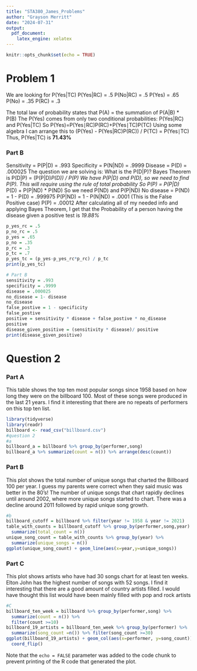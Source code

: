 ```yaml
---
title: "STA380_James_Problems"
author: "Grayson Merritt"
date: "2024-07-31"
output: 
  pdf_document:
    latex_engine: xelatex
---
```


```r
knitr::opts_chunk$set(echo = TRUE)
```

# Problem 1
We are looking for P(Yes|TC)
P(Yes|RC) = .5
P(No|RC) = .5
P(Yes) = .65
P(No) = .35
P(RC) = .3

The total law of probability states that P(A) = the summation of P(A|B) * P(B)
The P(Yes) comes from only two conditional probabilities: P(Yes|RC) and P(Yes|TC)
So P(Yes)=P(Yes∣RC)P(RC)+P(Yes∣TC)P(TC)
Using some algebra I can arrange this to (P(Yes) - P(Yes|RC)P(RC)) / P(TC) = P(Yes∣TC)
Thus, P(Yes|TC) is **71.43%**

### Part B
Sensitivity = P(P|D) = .993
Specificity = P(N|ND) = .9999
Disease = P(D) = .000025
The question we are solving is: What is the P(D|P)? 
Bayes Theorem is P(D|P) = (P(P|D)*P(D)) / P(P)
We have P(P|D) and P(D), so we need to find P(P). This will require using the rule of total probability 
So P(P) = P(P|D) * P(D) + P(P|ND) * P(ND)
So we need P(ND) and P(P|ND)
No disease = P(ND) = 1 - P(D) = .999975
P(P|ND) = 1 - P(N|ND) = .0001  (This is the False Positive case)
P(P) = .00012
After calculating all of my needed info and applying Bayes Theorem, I get that the Probability of a person having the disease given a positive test is *19.88%*

```r
p_yes_rc = .5
p_no_rc = .5
p_yes = .65
p_no = .35
p_rc = .3
p_tc = .7
p_yes_tc = (p_yes-p_yes_rc*p_rc) / p_tc
print(p_yes_tc)

# Part B
sensitivity = .993
specificity = .9999
disease = .000025
no_disease = 1- disease
no_disease
false_postive = 1 - specificity
false_postive
positive = sensitivity * disease + false_postive * no_disease
positive
disease_given_positive = (sensitivity * disease)/ positive
print(disease_given_positive)

```

# Question 2

### Part A
This table shows the top ten most popular songs since 1958 based on how long they were
on the billboard 100. Most of these songs were produced in the last 21 years. I find it
interesting that there are no repeats of performers on this top ten list.

```r
library(tidyverse)
library(readr)
billboard <- read_csv("billboard.csv")
#question 2
#a 
billboard_a = billboard %>% group_by(performer,song)
billboard_a %>% summarize(count = n()) %>% arrange(desc(count))
```
### Part B
This plot shows the total number of unique songs that charted the Billboard 100 per year. I guess my
parents were correct when they said music was better in the 80’s! The number of unique songs that chart
rapidly declines until around 2002, where more unique songs started to chart. There was a decline around
2011 followed by rapid unique song growth.


```r
#b
billboard_cutoff = billboard %>% filter(year != 1958 & year != 2021)
table_with_counts = billboard_cutoff %>% group_by(performer,song,year) %>% 
  summarize(total_count = n())
unique_song_count = table_with_counts %>% group_by(year) %>% 
  summarize(unique_songs = n())
ggplot(unique_song_count) + geom_line(aes(x=year,y=unique_songs))
```
### Part C
This plot shows artists who have had 30 songs chart for at least ten weeks. Elton John has the highest
number of songs with 52 songs. I find it interesting that there are a good amount of country artists filled. I
would have thought this list would have been mainly filled with pop and rock artists
```r
#C
billboard_ten_week = billboard %>% group_by(performer,song) %>% 
  summarize(count = n()) %>%
  filter(count >=10)
billboard_19_artists = billboard_ten_week %>% group_by(performer) %>% 
  summarize(song_count =n()) %>% filter(song_count >=30)
ggplot(billboard_19_artists) + geom_col(aes(x=performer, y=song_count)) + 
  coord_flip()
```

Note that the `echo = FALSE` parameter was added to the code chunk to prevent printing of the R code that generated the plot.
